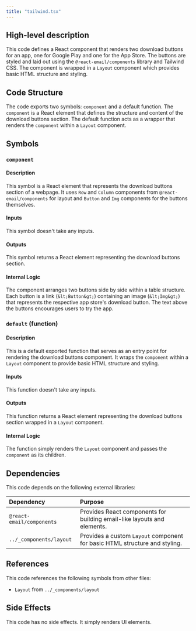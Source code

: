 ```yaml
---
title: "tailwind.tsx"
---
```


## High-level description
This code defines a React component that renders two download buttons for an app, one for Google Play and one for the App Store. The buttons are styled and laid out using the `@react-email/components` library and Tailwind CSS. The component is wrapped in a `Layout` component which provides basic HTML structure and styling.

## Code Structure
The code exports two symbols: `component` and a default function. The `component` is a React element that defines the structure and content of the download buttons section. The default function acts as a wrapper that renders the `component` within a `Layout` component.

## Symbols

### `component`
#### Description
This symbol is a React element that represents the download buttons section of a webpage. It uses `Row` and `Column` components from `@react-email/components` for layout and `Button` and `Img` components for the buttons themselves.

#### Inputs
This symbol doesn't take any inputs.

#### Outputs
This symbol returns a React element representing the download buttons section.

#### Internal Logic
The component arranges two buttons side by side within a table structure. Each button is a link (`&lt;Button&gt;`) containing an image (`&lt;Img&gt;`) that represents the respective app store's download button. The text above the buttons encourages users to try the app.

### `default` (function)
#### Description
This is a default exported function that serves as an entry point for rendering the download buttons component. It wraps the `component` within a `Layout` component to provide basic HTML structure and styling.

#### Inputs
This function doesn't take any inputs.

#### Outputs
This function returns a React element representing the download buttons section wrapped in a `Layout` component.

#### Internal Logic
The function simply renders the `Layout` component and passes the `component` as its children.

## Dependencies
This code depends on the following external libraries:

| Dependency | Purpose |
|:-----------|:--------|
| `@react-email/components` | Provides React components for building email-like layouts and elements. |
| `../_components/layout` | Provides a custom `Layout` component for basic HTML structure and styling. |

## References
This code references the following symbols from other files:

- `Layout` from `../_components/layout`

## Side Effects
This code has no side effects. It simply renders UI elements.
